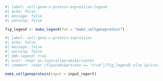 ```r
#| label: cell-gene-v-protein-expression-legend
#| echo: false
#| message: false
#| warning: false

fig_legend <- make_legend(fun = "make_cellgeneprotein")
```

```r
#| label: cell-gene-v-protein-expression
#| echo: false
#| message: false
#| warning: false
#| ddh-legend: true
#| eval: !expr as.logical(params$private)
#| comment: !expr if(params$private == "true"){fig_legend} else {private_message_md}

make_cellgeneprotein(input = input_report)
```